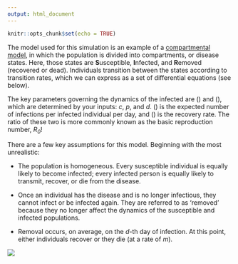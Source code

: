 ```yaml
---
output: html_document
---
```


```r
knitr::opts_chunk$set(echo = TRUE)
```

The model used for this simulation is an example of a [compartmental model](https://en.wikipedia.org/wiki/Compartmental_models_in_epidemiology), in which the population is divided into compartments, or disease states. Here, those states are **S**usceptible, **I**nfected, and **R**emoved (recovered or dead). Individuals transition between the states according to transition rates, which we can express as a set of differential equations (see below).

The key parameters governing the dynamics of the infected are \(\beta\) and \(\gamma\), which are determined by your inputs: $c$, $p$, and $d$. \(\beta\) is the expected number of infections per infected individual per day, and \(\gamma\) is the recovery rate. The ratio of these two is more commonly known as the basic reproduction number, *R~0~*!

There are a few key assumptions for this model. Beginning with the most unrealistic:

* The population is homogeneous. Every susceptible individual is equally likely to become infected; every infected person is equally likely to transmit, recover, or die from the disease.

* Once an individual has the disease and is no longer infectious, they cannot infect or be infected again. They are referred to as ‘removed’ because they no longer affect the dynamics of the susceptible and infected populations.

* Removal occurs, on average, on the $d$-th day of infection. At this point, either individuals recover or they die (at a rate of $m$).

![](explanation.png)